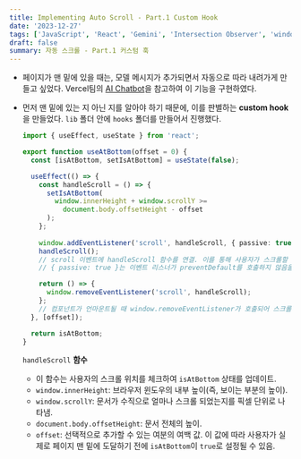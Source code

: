```yaml
---
title: Implementing Auto Scroll - Part.1 Custom Hook
date: '2023-12-27'
tags: ['JavaScript', 'React', 'Gemini', 'Intersection Observer', 'window', 'project', 'custom hook']
draft: false
summary: 자동 스크롤 - Part.1 커스텀 훅
---
```


- 페이지가 맨 밑에 있을 때는, 모델 메시지가 추가되면서 자동으로 따라 내려가게 만들고 싶었다. Vercel팀의 [AI Chatbot](https://github.com/vercel/ai-chatbot)을 참고하여 이 기능을 구현하였다.

- 먼저 맨 밑에 있는 지 아닌 지를 알아야 하기 때문에, 이를 판별하는 **custom hook**을 만들었다. `lib` 폴더 안에 `hooks` 폴더를 만들어서 진행했다.
  
    ```ts:lib/hooks/use-at-bottom.ts
    import { useEffect, useState } from 'react';
    
    export function useAtBottom(offset = 0) {
      const [isAtBottom, setIsAtBottom] = useState(false);
    
      useEffect(() => {
        const handleScroll = () => {
          setIsAtBottom(
            window.innerHeight + window.scrollY >=
              document.body.offsetHeight - offset
          );
        };
        
        window.addEventListener('scroll', handleScroll, { passive: true });
        handleScroll();
        // scroll 이벤트에 handleScroll 함수를 연결. 이를 통해 사용자가 스크롤할 때마다 handleScroll 함수가 호출되어 현재 스크롤 위치를 체크
        // { passive: true }는 이벤트 리스너가 preventDefault를 호출하지 않음을 나타내어 성능을 개선하는 데 도움
    
        return () => {
          window.removeEventListener('scroll', handleScroll);
        };
        // 컴포넌트가 언마운트될 때 window.removeEventListener가 호출되어 스크롤 이벤트 리스너를 제거
      }, [offset]);
    
      return isAtBottom;
    }
    ```

    `handleScroll` **함수**
    - 이 함수는 사용자의 스크롤 위치를 체크하여 `isAtBottom` 상태를 업데이트.
    - `window.innerHeight`: 브라우저 윈도우의 내부 높이(즉, 보이는 부분의 높이).
    - `window.scrollY`: 문서가 수직으로 얼마나 스크롤 되었는지를 픽셀 단위로 나타냄.
    - `document.body.offsetHeight`: 문서 전체의 높이.
    - `offset`: 선택적으로 추가할 수 있는 여분의 여백 값. 이 값에 따라 사용자가 실제로 페이지 맨 밑에 도달하기 전에 `isAtBottom`이 `true`로 설정될 수 있음.